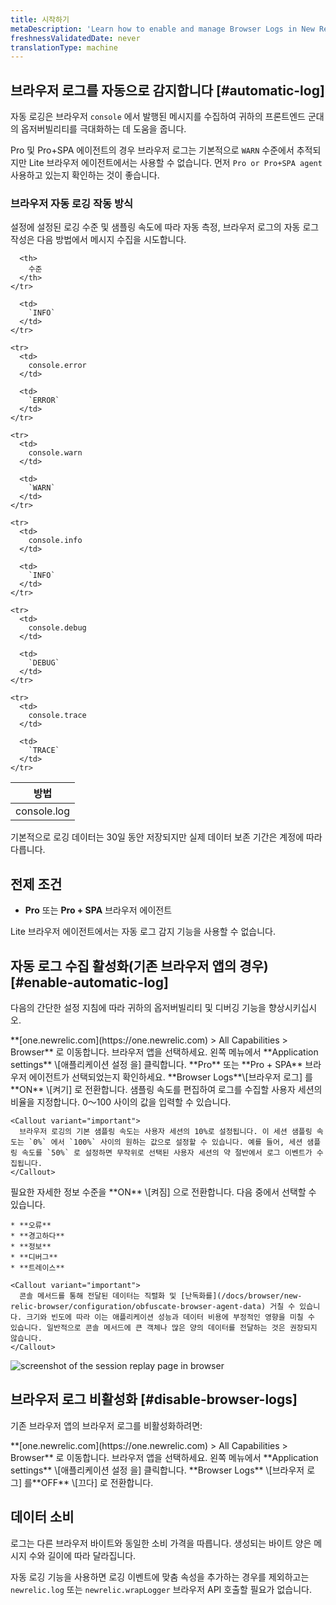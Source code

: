 ```yaml
---
title: 시작하기
metaDescription: 'Learn how to enable and manage Browser Logs in New Relic, including steps for automatic log collection and how to disable the feature.'
freshnessValidatedDate: never
translationType: machine
---
```


## 브라우저 로그를 자동으로 감지합니다 [#automatic-log]

자동 로깅은 브라우저 `console` 에서 발행된 메시지를 수집하여 귀하의 프론트엔드 군대의 옵저버빌리티를 극대화하는 데 도움을 줍니다.

Pro 및 Pro+SPA 에이전트의 경우 브라우저 로그는 기본적으로 `WARN` 수준에서 추적되지만 Lite 브라우저 에이전트에서는 사용할 수 없습니다. 먼저 `Pro or Pro+SPA agent` 사용하고 있는지 확인하는 것이 좋습니다.

### 브라우저 자동 로깅 작동 방식

설정에 설정된 로깅 수준 및 샘플링 속도에 따라 자동 측정, 브라우저 로그의 자동 로그 작성은 다음 방법에서 메시지 수집을 시도합니다.

<table>
  <thead>
    <tr>
      <th style={{width: "200px"}}>
        방법
      </th>

      <th>
        수준
      </th>
    </tr>
  </thead>

  <tbody>
    <tr>
      <td>
        console.log
      </td>

      <td>
        `INFO`
      </td>
    </tr>

    <tr>
      <td>
        console.error
      </td>

      <td>
        `ERROR`
      </td>
    </tr>

    <tr>
      <td>
        console.warn
      </td>

      <td>
        `WARN`
      </td>
    </tr>

    <tr>
      <td>
        console.info
      </td>

      <td>
        `INFO`
      </td>
    </tr>

    <tr>
      <td>
        console.debug
      </td>

      <td>
        `DEBUG`
      </td>
    </tr>

    <tr>
      <td>
        console.trace
      </td>

      <td>
        `TRACE`
      </td>
    </tr>
  </tbody>
</table>

기본적으로 로깅 데이터는 30일 동안 저장되지만 실제 데이터 보존 기간은 계정에 따라 다릅니다.

## 전제 조건

* **Pro** 또는 **Pro + SPA** 브라우저 에이전트

<Callout variant="important">
  Lite 브라우저 에이전트에서는 자동 로그 감지 기능을 사용할 수 없습니다.
</Callout>

## 자동 로그 수집 활성화(기존 브라우저 앱의 경우) [#enable-automatic-log]

다음의 간단한 설정 지침에 따라 귀하의 옵저버빌리티 및 디버깅 기능을 향상시키십시오.

<Steps>
  <Step>
    **[one.newrelic.com](https://one.newrelic.com) &gt; All Capabilities &gt; Browser** 로 이동합니다.
  </Step>

  <Step>
    브라우저 앱을 선택하세요.
  </Step>

  <Step>
    왼쪽 메뉴에서 **Application settings** \[애플리케이션 설정 을] 클릭합니다.
  </Step>

  <Step>
    **Pro** 또는 **Pro + SPA** 브라우저 에이전트가 선택되었는지 확인하세요.
  </Step>

  <Step>
    **Browser Logs**\[브라우저 로그] 를 **ON** \[켜기] 로 전환합니다.
  </Step>

  <Step>
    샘플링 속도를 편집하여 로그를 수집할 사용자 세션의 비율을 지정합니다. 0〜100 사이의 값을 입력할 수 있습니다.

    <Callout variant="important">
      브라우저 로깅의 기본 샘플링 속도는 사용자 세션의 10%로 설정됩니다. 이 세션 샘플링 속도는 `0%` 에서 `100%` 사이의 원하는 값으로 설정할 수 있습니다. 예를 들어, 세션 샘플링 속도를 `50%` 로 설정하면 무작위로 선택된 사용자 세션의 약 절반에서 로그 이벤트가 수집됩니다.
    </Callout>
  </Step>

  <Step>
    필요한 자세한 정보 수준을 **ON** \[켜짐] 으로 전환합니다. 다음 중에서 선택할 수 있습니다.

    * **오류**
    * **경고하다**
    * **정보**
    * **디버그**
    * **트레이스**

    <Callout variant="important">
      콘솔 메서드를 통해 전달된 데이터는 직렬화 및 [난독화를](/docs/browser/new-relic-browser/configuration/obfuscate-browser-agent-data) 거칠 수 있습니다. 크기와 빈도에 따라 이는 애플리케이션 성능과 데이터 비용에 부정적인 영향을 미칠 수 있습니다. 일반적으로 콘솔 메서드에 큰 객체나 많은 양의 데이터를 전달하는 것은 권장되지 않습니다.
    </Callout>
  </Step>
</Steps>

<img title="Session replay" alt="screenshot of the session replay page in browser" src="/images/browser-logs-overview.webp" />

## 브라우저 로그 비활성화 [#disable-browser-logs]

기존 브라우저 앱의 브라우저 로그를 비활성화하려면:

<Steps>
  <Step>
    **[one.newrelic.com](https://one.newrelic.com) &gt; All Capabilities &gt; Browser** 로 이동합니다.
  </Step>

  <Step>
    브라우저 앱을 선택하세요.
  </Step>

  <Step>
    왼쪽 메뉴에서 **Application settings** \[애플리케이션 설정 을] 클릭합니다.
  </Step>

  <Step>
    **Browser Logs** \[브라우저 로그] 를**OFF** \[끄다] 로 전환합니다.
  </Step>
</Steps>

## 데이터 소비

로그는 다른 브라우저 바이트와 동일한 소비 가격을 따릅니다. 생성되는 바이트 양은 메시지 수와 길이에 따라 달라집니다.

자동 로깅 기능을 사용하면 로깅 이벤트에 맞춤 속성을 추가하는 경우를 제외하고는 `newrelic.log` 또는 `newrelic.wrapLogger` 브라우저 API 호출할 필요가 없습니다.